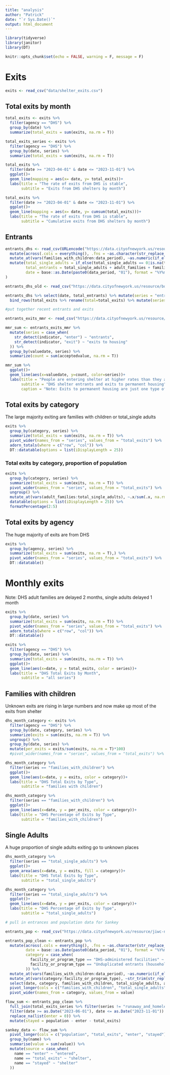 ```yaml
---
title: "analysis"
author: "Patrick"
date: "`r Sys.Date()`"
output: html_document
---
```


```r
library(tidyverse)
library(janitor)
library(DT)

knitr::opts_chunk$set(echo = FALSE, warning = F, message = F)
```
# Exits
```r
exits <- read_csv("data/shelter_exits.csv")
```

## Total exits by month
```r
total_exits <- exits %>%
  filter(agency == "DHS") %>% 
  group_by(date) %>% 
  summarize(total_exits = sum(exits, na.rm = T))

total_exits_series <- exits %>%
  filter(agency == "DHS") %>% 
  group_by(date, series) %>% 
  summarize(total_exits = sum(exits, na.rm = T))
```

```r
total_exits %>% 
  filter(date >= "2023-04-01" & date <= "2023-11-01") %>% 
  ggplot()+
  geom_line(mapping = aes(x= date, y= total_exits))+
  labs(title = "The rate of exits from DHS is stable",
       subtitle = "Exits from DHS shelters by month")
```

```r
total_exits %>% 
  filter(date >= "2023-04-01" & date <= "2023-11-01") %>% 
  ggplot()+
  geom_line(mapping = aes(x= date, y= cumsum(total_exits)))+
  labs(title = "The rate of exits from DHS is stable",
       subtitle = "Cumulative exits from DHS shelters by month")
```

## Entrants
```r
entrants_dhs <- read_csv(URLencode("https://data.cityofnewyork.us/resource/jiwc-ncpi.csv?$where=category = 'Admission and entrance to DHS-administered shelter facilities' AND facility_or_program_type = 'Unduplicated entrants (households) to DHS-administered facilities'")) %>% 
  mutate(across(.cols = everything(), .fns = ~as.character(str_replace_all(.x, ",|#", "")))) %>% 
  mutate_at(vars(families_with_children:data_period), ~as.numeric(if_else(.x == "<10", "0", .x))) %>% 
  mutate(total_single_adults = if_else(total_single_adults == 0|is.na(total_single_adults), single_men + single_women, total_single_adults),
         total_entrants = total_single_adults + adult_families + families_with_children,
         date = base::as.Date(paste0(data_period, "01"), format = "%Y%m%d"),
)

entrants_dhs_old <- read_csv("https://data.cityofnewyork.us/resource/bdft-9t6c.csv?$query=SELECT%0A%20%20%60agency%60%2C%0A%20%20%60reporting_requirements%60%2C%0A%20%20%60category%60%2C%0A%20%20%60facility_or_program_type%60%2C%0A%20%20%60families_with_children%60%2C%0A%20%20%60adult_families%60%2C%0A%20%20%60total_families%60%2C%0A%20%20%60total_adults_on_families%60%2C%0A%20%20%60total_children%60%2C%0A%20%20%60single_men%60%2C%0A%20%20%60single_women%60%2C%0A%20%20%60total_single_adults%60%2C%0A%20%20%60total_adults%60%2C%0A%20%20%60data_period%60%0AWHERE%0A%20%20caseless_one_of(%0A%20%20%20%20%60category%60%2C%0A%20%20%20%20%22Unduplicated%20Eligible%20Entrants%20to%20DHS-administered%20Facilities%22%0A%20%20)%0AORDER%20BY%20%60data_period%60%20DESC%20NULL%20LAST")
```

```r
entrants_dhs %>% select(date, total_entrants) %>% mutate(series = "entrants") %>% rename(total = total_entrants) %>% 
  bind_rows(total_exits %>% rename(total=total_exits) %>% mutate(series = "exits"))

#put together recent entrants and exits
```

```r
entrants_exits_mmr <- read_csv("https://data.cityofnewyork.us/resource/rbed-zzin.csv?$query=SELECT%0A%20%20%60agency%60%2C%0A%20%20%60agency_name%60%2C%0A%20%20%60id%60%2C%0A%20%20%60parentid%60%2C%0A%20%20%60service%60%2C%0A%20%20%60goal%60%2C%0A%20%20%60indicator%60%2C%0A%20%20%60retired%60%2C%0A%20%20%60source%60%2C%0A%20%20%60description%60%2C%0A%20%20%60createdon%60%2C%0A%20%20%60desireddirection%60%2C%0A%20%20%60geo%60%2C%0A%20%20%60geotype%60%2C%0A%20%20%60geovalue%60%2C%0A%20%20%60additive%60%2C%0A%20%20%60frequency%60%2C%0A%20%20%60lagtime%60%2C%0A%20%20%60reporting_period%60%2C%0A%20%20%60critical%60%2C%0A%20%20%60measurement_type%60%2C%0A%20%20%60fiscalyear%60%2C%0A%20%20%60valuedate%60%2C%0A%20%20%60acceptedvalue%60%2C%0A%20%20%60acceptedvalueytd%60%2C%0A%20%20%60targetmmr%60%2C%0A%20%20%60targetmmr2%60%0AWHERE%0A%20%20caseless_one_of(%60agency%60%2C%20%22DHS%22)%0A%20%20AND%20caseless_one_of(%0A%20%20%20%20%60indicator%60%2C%0A%20%20%20%20%22Families%20with%20children%20entering%20the%20DHS%20shelter%20services%20system%22%2C%0A%20%20%20%20%22Adult%20families%20entering%20the%20DHS%20shelter%20services%20system%22%2C%0A%20%20%20%20%22Single%20adults%20entering%20the%20DHS%20shelter%20services%20system%22%2C%0A%20%20%20%20%22Adult%20families%20exiting%20to%20permanent%20housing%22%2C%0A%20%20%20%20%22Families%20with%20children%20exiting%20to%20permanent%20housing%22%2C%0A%20%20%20%20%22Single%20adults%20exiting%20to%20permanent%20housing%22%0A%20%20)")

mmr_sum <- entrants_exits_mmr %>% 
  mutate(series = case_when(
    str_detect(indicator, "enter") ~ "entrants",
    str_detect(indicator, "exit") ~ "exits to housing"
  )) %>% 
  group_by(valuedate, series) %>% 
  summarize(count = sum(acceptedvalue, na.rm = T))
```

```r
mmr_sum %>% 
  ggplot()+
  geom_line(aes(x=valuedate, y=count, color=series))+
  labs(title = "People are entering shelter at higher rates than they are exiting to housing",
       subtitle = "DHS shelter entrants and exits to permanent housing",
       caption = "Note: Exits to permanent housing are just one type of exit from shelter")

```

## Total exits by category

The large majority exiting are families with children or total_single adults
```r
exits %>% 
  group_by(category, series) %>% 
  summarize(total_exits = sum(exits, na.rm = T)) %>% 
  pivot_wider(names_from = "series", values_from = "total_exits") %>%
  adorn_totals(where = c("row", "col")) %>% 
  DT::datatable(options = list(iDisplayLength = 25))
```
### Total exits by category, proportion of population
```r
exits %>% 
  group_by(category, series) %>% 
  summarize(total_exits = sum(exits, na.rm = T)) %>% 
  pivot_wider(names_from = "series", values_from = "total_exits") %>%
  ungroup() %>% 
  mutate_at(vars(adult_families:total_single_adults), ~.x/sum(.x, na.rm=T)) %>% 
  datatable(options = list(iDisplayLength = 25)) %>% 
  formatPercentage(2:5)
```

## Total exits by agency

The huge majority of exits are from DHS
```r
exits %>% 
  group_by(agency, series) %>% 
  summarize(total_exits = sum(exits, na.rm = T),) %>% 
  pivot_wider(names_from = "series", values_from = "total_exits") %>%
  DT::datatable()
```
# Monthly exits

Note: DHS adult families are delayed 2 months, single adults delayed 1 month

```r
exits %>% 
  group_by(date, series) %>% 
  summarize(total_exits = sum(exits, na.rm = T)) %>% 
  pivot_wider(names_from = "series", values_from = "total_exits") %>%
  adorn_totals(where = c("row", "col")) %>% 
  DT::datatable()

exits %>% 
  filter(agency == "DHS") %>% 
  group_by(date, series) %>% 
  summarize(total_exits = sum(exits, na.rm = T)) %>% 
  ggplot()+
  geom_line(aes(x=date, y = total_exits, color = series))+
  labs(title = "DHS Total Exits by Month",
       subtitle = "all series")

```

## Families with children
Unknown exits are rising in large numbers and now make up most of the exits from shelter

```r
dhs_month_category <- exits %>% 
  filter(agency == "DHS") %>% 
  group_by(date, category, series) %>% 
  summarize(exits = sum(exits, na.rm = T)) %>% 
  ungroup() %>% 
  group_by(date, series) %>% 
  mutate(per_exits = exits/sum(exits, na.rm = T)*100)
  #pivot_wider(names_from = "series", values_from = "total_exits") %>%

dhs_month_category %>% 
  filter(series == "families_with_children") %>% 
  ggplot()+
  geom_line(aes(x=date, y = exits, color = category))+
  labs(title = "DHS Total Exits by Type",
       subtitle = "families with children")

dhs_month_category %>% 
  filter(series == "families_with_children") %>% 
  ggplot()+
  geom_line(aes(x=date, y = per_exits, color = category))+
  labs(title = "DHS Percentage of Exits by Type",
       subtitle = "families_with_children")
```

## Single Adults

A huge proportion of single adults exiting go to unknown places

```r
dhs_month_category %>% 
  filter(series == "total_single_adults") %>% 
  ggplot()+
  geom_area(aes(x=date, y = exits, fill = category))+
  labs(title = "DHS Total Exits by Type",
       subtitle = "total_single_adults")

dhs_month_category %>% 
  filter(series == "total_single_adults") %>% 
  ggplot()+
  geom_line(aes(x=date, y = per_exits, color = category))+
  labs(title = "DHS Percentage of Exits by Type",
       subtitle = "total_single_adults")


```

```r
# pull in entrances and population data for Sankey

entrants_pop <- read_csv("https://data.cityofnewyork.us/resource/jiwc-ncpi.csv?$query=SELECT%0A%20%20%60agency%60%2C%0A%20%20%60category%60%2C%0A%20%20%60facility_or_program_type%60%2C%0A%20%20%60families_with_children%60%2C%0A%20%20%60adult_families%60%2C%0A%20%20%60total_families%60%2C%0A%20%20%60total_adults_in_families%60%2C%0A%20%20%60total_children%60%2C%0A%20%20%60single_men%60%2C%0A%20%20%60single_women%60%2C%0A%20%20%60runaway_and_homeless_youth%60%2C%0A%20%20%60anyone_of_another_gender%60%2C%0A%20%20%60total_single_adults%60%2C%0A%20%20%60total_adults%60%2C%0A%20%20%60total%60%2C%0A%20%20%60data_period%60%2C%0A%20%20%60data_period_notes%60%0AWHERE%0A%20%20caseless_one_of(%60agency%60%2C%20%22Department%20of%20Homeless%20Services%20(DHS)%22)%0A%20%20AND%20(caseless_one_of(%0A%20%20%20%20%20%20%20%20%20%20%20%60category%60%2C%0A%20%20%20%20%20%20%20%20%20%20%20%22Admission%20and%20entrance%20to%20DHS-administered%20shelter%20facilities%22%2C%0A%20%20%20%20%20%20%20%20%20%20%20%22Total%20number%20of%20individuals%20utilizing%20city-administered%20facilities%22%0A%20%20%20%20%20%20%20%20%20)%0A%20%20%20%20%20%20%20%20%20AND%20caseless_one_of(%0A%20%20%20%20%20%20%20%20%20%20%20%60facility_or_program_type%60%2C%0A%20%20%20%20%20%20%20%20%20%20%20%22Unduplicated%20entrants%20(households)%20to%20DHS-administered%20facilities%22%2C%0A%20%20%20%20%20%20%20%20%20%20%20%22DHS-administered%20facilities%22%0A%20%20%20%20%20%20%20%20%20))")

entrants_pop_clean <- entrants_pop %>% 
  mutate(across(.cols = everything(), .fns = ~as.character(str_replace_all(.x, ",|#", ""))),
         date = base::as.Date(paste0(data_period, "01"), format = "%Y%m%d"),
         category = case_when(
           facility_or_program_type == "DHS-administered facilities" ~ "population",
           facility_or_program_type == "Unduplicated entrants (households) to DHS-administered facilities" ~ "enter"
         )) %>% 
  mutate_at(vars(families_with_children:data_period), ~as.numeric(if_else(.x == "<10", "0", .x))) %>% 
  mutate_at(vars(category:facility_or_program_type), ~str_trim(str_replace_all(.x, "[0-9]", ""), side = "both")) %>% 
  select(date, category, families_with_children, total_single_adults, adult_families) %>% 
  pivot_longer(cols = c("families_with_children", "total_single_adults", "adult_families"), names_to = "series", values_to = "value") %>% 
  pivot_wider(names_from = category, values_from = value)

flow_sum <- entrants_pop_clean %>% 
  full_join(total_exits_series %>% filter(series != "runaway_and_homeless_youth"), by = c("date", "series")) %>% 
  filter(date >= as.Date("2023-06-01"), date <= as.Date("2023-11-01")) %>% #update this range when re-runnign with new data
  replace_na(list(enter = 0)) %>% 
  mutate(stayed = population - enter - total_exits)

sankey_data <- flow_sum %>% 
  pivot_longer(cols = c("population", "total_exits", "enter", "stayed")) %>% 
  group_by(name) %>% 
  summarise(value = sum(value)) %>% 
  mutate(source = case_when(
    name == "enter" ~ "entered",
    name == "total_exits" ~ "shelter",
    name == "stayed" ~ "shelter"
  ))
```


